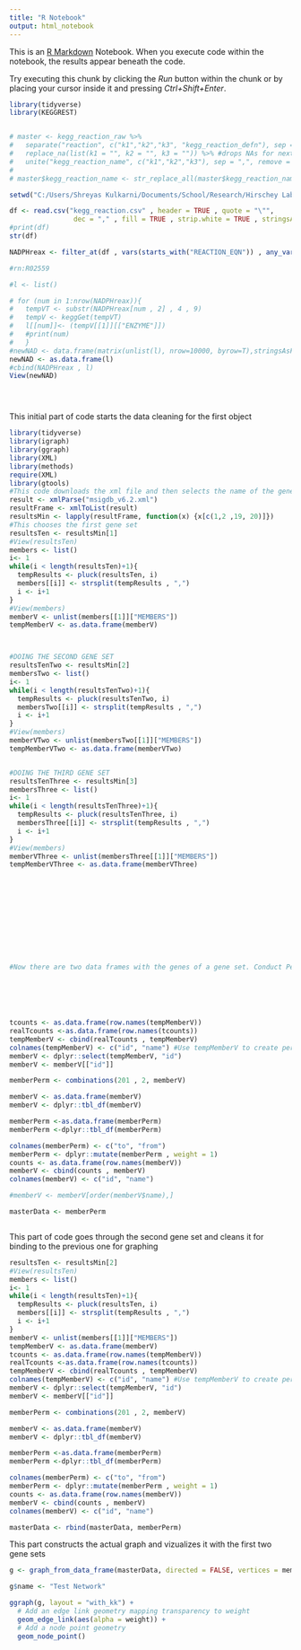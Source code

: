 ```yaml
---
title: "R Notebook"
output: html_notebook
---
```


This is an [R Markdown](http://rmarkdown.rstudio.com) Notebook. When you execute code within the notebook, the results appear beneath the code. 

Try executing this chunk by clicking the *Run* button within the chunk or by placing your cursor inside it and pressing *Ctrl+Shift+Enter*. 

```r
library(tidyverse)
library(KEGGREST)


# master <- kegg_reaction_raw %>% 
#   separate("reaction", c("k1","k2","k3", "kegg_reaction_defn"), sep = ";", fill = "left") %>% #no more than 4 commas, so separates into 4 columns, and fills left, which is key to put all reaction equations into far left column
#   replace_na(list(k1 = "", k2 = "", k3 = "")) %>% #drops NAs for next 'unite' step, which is essentially paste
#   unite("kegg_reaction_name", c("k1","k2","k3"), sep = ",", remove = TRUE) #unites temp k1-k3 columns, adds commas, and removes temp columns
# 
# master$kegg_reaction_name <- str_replace_all(master$kegg_reaction_name, "^,{1,3}", "") #string replace to get rid of preceeding(^) commas, selecting between 1-3 {1,3}

setwd("C:/Users/Shreyas Kulkarni/Documents/School/Research/Hirschey Lab")

df <- read.csv("kegg_reaction.csv" , header = TRUE , quote = "\"", 
                dec = "," , fill = TRUE , strip.white = TRUE , stringsAsFactors = FALSE)
#print(df)
str(df)

NADPHreax <- filter_at(df , vars(starts_with("REACTION_EQN")) , any_vars(regexpr("C00003" , df[,7] )!= -1 | regexpr("C00004" , df[,7]) != -1 | regexpr("C00005" , df[,7]) != -1 | regexpr("C00006" , df[,7]) != -1))

#rn:R02559

#l <- list()

# for (num in 1:nrow(NADPHreax)){
#   tempVT <- substr(NADPHreax[num , 2] , 4 , 9)
#   tempV <- keggGet(tempVT)
#   l[[num]]<- (tempV[[1]][["ENZYME"]])
#   #print(num)
#   }
#newNAD <- data.frame(matrix(unlist(l), nrow=10000, byrow=T),stringsAsFactors=FALSE)
newNAD <- as.data.frame(l)
#cbind(NADPHreax , l)
View(newNAD)





```


This initial part of code starts the data cleaning for the first object

```r
library(tidyverse)
library(igraph)
library(ggraph)
library(XML)
library(methods)
require(XML)
library(gtools)
#This code downloads the xml file and then selects the name of the gene set and its members
result <- xmlParse("msigdb_v6.2.xml")
resultFrame <- xmlToList(result)
resultsMin <- lapply(resultFrame, function(x) {x[c(1,2 ,19, 20)]})
#This chooses the first gene set
resultsTen <- resultsMin[1]
#View(resultsTen)
members <- list()
i<- 1
while(i < length(resultsTen)+1){
  tempResults <- pluck(resultsTen, i)
  members[[i]] <- strsplit(tempResults , ",")
  i <- i+1
}
#View(members)
memberV <- unlist(members[[1]]["MEMBERS"])
tempMemberV <- as.data.frame(memberV)



#DOING THE SECOND GENE SET
resultsTenTwo <- resultsMin[2]
membersTwo <- list()
i<- 1
while(i < length(resultsTenTwo)+1){
  tempResults <- pluck(resultsTenTwo, i)
  membersTwo[[i]] <- strsplit(tempResults , ",")
  i <- i+1
}
#View(members)
memberVTwo <- unlist(membersTwo[[1]]["MEMBERS"])
tempMemberVTwo <- as.data.frame(memberVTwo)


#DOING THE THIRD GENE SET
resultsTenThree <- resultsMin[3]
membersThree <- list()
i<- 1
while(i < length(resultsTenThree)+1){
  tempResults <- pluck(resultsTenThree, i)
  membersThree[[i]] <- strsplit(tempResults , ",")
  i <- i+1
}
#View(members)
memberVThree <- unlist(membersThree[[1]]["MEMBERS"])
tempMemberVThree <- as.data.frame(memberVThree)












#Now there are two data frames with the genes of a gene set. Conduct Permutations then merge and only 






tcounts <- as.data.frame(row.names(tempMemberV))
realTcounts <-as.data.frame(row.names(tcounts))
tempMemberV <- cbind(realTcounts , tempMemberV)
colnames(tempMemberV) <- c("id", "name") #Use tempMemberV to create permuatation table
memberV <- dplyr::select(tempMemberV, "id")
memberV <- memberV[["id"]]

memberPerm <- combinations(201 , 2, memberV)

memberV <- as.data.frame(memberV)
memberV <- dplyr::tbl_df(memberV)

memberPerm <-as.data.frame(memberPerm)
memberPerm <-dplyr::tbl_df(memberPerm)

colnames(memberPerm) <- c("to", "from")
memberPerm <- dplyr::mutate(memberPerm , weight = 1)
counts <- as.data.frame(row.names(memberV))
memberV <- cbind(counts , memberV)
colnames(memberV) <- c("id", "name")

#memberV <- memberV[order(memberV$name),]

masterData <- memberPerm 



```

This part of code goes through the second gene set and cleans it for binding to the previous one for graphing

```r
resultsTen <- resultsMin[2]
#View(resultsTen)
members <- list()
i<- 1
while(i < length(resultsTen)+1){
  tempResults <- pluck(resultsTen, i)
  members[[i]] <- strsplit(tempResults , ",")
  i <- i+1
}
memberV <- unlist(members[[1]]["MEMBERS"])
tempMemberV <- as.data.frame(memberV)
tcounts <- as.data.frame(row.names(tempMemberV))
realTcounts <-as.data.frame(row.names(tcounts))
tempMemberV <- cbind(realTcounts , tempMemberV)
colnames(tempMemberV) <- c("id", "name") #Use tempMemberV to create permuatation table
memberV <- dplyr::select(tempMemberV, "id")
memberV <- memberV[["id"]]

memberPerm <- combinations(201 , 2, memberV)

memberV <- as.data.frame(memberV)
memberV <- dplyr::tbl_df(memberV)

memberPerm <-as.data.frame(memberPerm)
memberPerm <-dplyr::tbl_df(memberPerm)

colnames(memberPerm) <- c("to", "from")
memberPerm <- dplyr::mutate(memberPerm , weight = 1)
counts <- as.data.frame(row.names(memberV))
memberV <- cbind(counts , memberV)
colnames(memberV) <- c("id", "name")

masterData <- rbind(masterData, memberPerm)

```


This part constructs the actual graph and vizualizes it with the first two gene sets

```r
g <- graph_from_data_frame(masterData, directed = FALSE, vertices = memberV)

g$name <- "Test Network"

ggraph(g, layout = "with_kk") + 
  # Add an edge link geometry mapping transparency to weight 
  geom_edge_link(aes(alpha = weight)) + 
  # Add a node point geometry
  geom_node_point()

```

